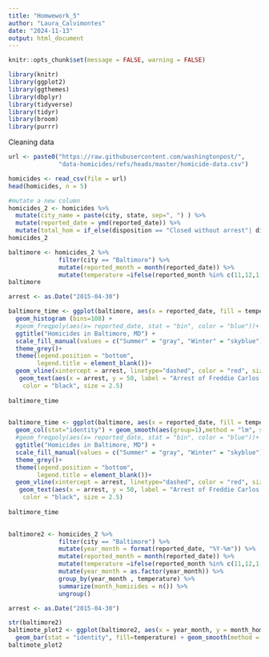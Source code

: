 ```yaml
---
title: "Homwework_5"
author: "Laura_Calvimontes"
date: "2024-11-13"
output: html_document
---
```

```r
knitr::opts_chunk$set(message = FALSE, warning = FALSE)
```


```r
library(knitr)
library(ggplot2)
library(ggthemes)
library(dbplyr)
library(tidyverse)
library(tidyr)
library(broom)
library(purrr)
```

Cleaning data 
```r
url <- paste0("https://raw.githubusercontent.com/washingtonpost/",
              "data-homicides/refs/heads/master/homicide-data.csv")

homicides <- read_csv(file = url)
head(homicides, n = 5)

#mutate a new column
homicides_2 <- homicides %>% 
  mutate(city_name = paste(city, state, sep=", ") ) %>% 
  mutate(reported_date = ymd(reported_date)) %>% 
  mutate(total_hom = if_else(disposition == "Closed without arrest"| disposition == "Closed by arrest", TRUE, FALSE))
homicides_2

```

```r

baltimore <- homicides_2 %>% 
              filter(city == "Baltimore") %>% 
              mutate(reported_month = month(reported_date)) %>% 
              mutate(temperature =ifelse(reported_month %in% c(11,12,1,2,3,4), "Winter", "Summer"))
baltimore 

arrest <- as.Date("2015-04-30")
```

```r
baltimore_time <- ggplot(baltimore, aes(x = reported_date, fill = temperature))+
  geom_histogram (bins=108) +
  #geom_freqpoly(aes(x= reported_date, stat = "bin", color = "blue"))+
  ggtitle("Homicides in Baltimore, MD") +
  scale_fill_manual(values = c("Summer" = "gray", "Winter" = "skyblue"))+
  theme_grey()+
  theme(legend.position = "bottom",
        legend.title = element_blank())+
  geom_vline(xintercept = arrest, linetype="dashed", color = "red", size= 0.5)+
   geom_text(aes(x = arrest, y = 50, label = "Arrest of Freddie Carlos Grey"),
    color = "black", size = 2.5)
  
baltimore_time 
  
```
```r
baltimore_time <- ggplot(baltimore, aes(x = reported_date, fill = temperature))+
  geom_col(stat="identity") + geom_smooth(aes(group=1),method = "lm", se= F)+
  #geom_freqpoly(aes(x= reported_date, stat = "bin", color = "blue"))+
  ggtitle("Homicides in Baltimore, MD") +
  scale_fill_manual(values = c("Summer" = "gray", "Winter" = "skyblue"))+
  theme_grey()+
  theme(legend.position = "bottom",
        legend.title = element_blank())+
  geom_vline(xintercept = arrest, linetype="dashed", color = "red", size= 0.5)+
   geom_text(aes(x = arrest, y = 50, label = "Arrest of Freddie Carlos Grey"),
    color = "black", size = 2.5)
  
baltimore_time 
  
```

```r
baltimore2 <- homicides_2 %>% 
              filter(city == "Baltimore") %>% 
              mutate(year_month = format(reported_date, "%Y-%m")) %>% 
              mutate(reported_month = month(reported_date)) %>% 
              mutate(temperature =ifelse(reported_month %in% c(11,12,1,2,3,4), "Winter", "Summer")) %>% 
              mutate(year_month = as.factor(year_month)) %>% 
              group_by(year_month , temperature) %>% 
              summarize(month_homicides = n()) %>% 
              ungroup()

arrest <- as.Date("2015-04-30")

```

```r
str(baltimore2)
baltimote_plot2 <- ggplot(baltimore2, aes(x = year_month, y = month_homicides)) +
  geom_bar(stat = "identity", fill=temperature) + geom_smooth(method = "loess")
baltimote_plot2 
```

